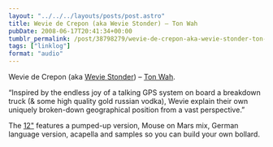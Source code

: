 ```yaml
---
layout: "../../../layouts/posts/post.astro"
title: Wevie de Crepon (aka Wevie Stonder) – Ton Wah
pubDate: 2008-06-17T20:41:34+00:00
tumblr_permalink: /post/38798279/wevie-de-crepon-aka-wevie-stonder-ton-wah
tags: ["linklog"]
format: "audio"
---
```



<YouTube id="https://www.youtube.com/watch?v=bM4C8SL13tI" />

Wevie de Crepon (aka [Wevie Stonder][2]) &#8211; [Ton Wah][1].

&ldquo;Inspired by the endless joy of a talking GPS system on board a breakdown truck (& some high quality gold russian vodka), Wevie explain their own uniquely broken-down geographical position from a vast perspective.&rdquo;

The [12"][3] features a pumped-up version, Mouse on Mars mix, German language version, acapella and samples so you can build your own bollard.

[1]: https://www.youtube.com/watch?v=bM4C8SL13tI
[2]: http://www.weviestonder.com/
[3]: http://www.sonig.com/ic/page/137/shop_cid/16/shop_pid/48/ton_wah.html
